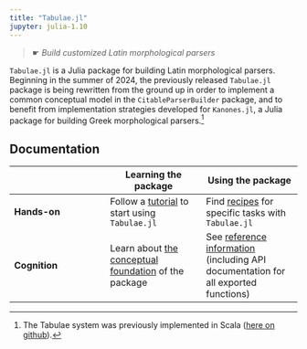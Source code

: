 ```yaml
---
title: "Tabulae.jl"
jupyter: julia-1.10
---
```


> ☛ *Build customized Latin morphological parsers*

              
`Tabulae.jl` is a Julia package for building Latin morphological parsers. Beginning in the summer of 2024, the previously released `Tabulae.jl` package is being rewritten from the ground up in order to implement a common conceptual model in the `CitableParserBuilder` package, and to benefit from implementation strategies developed for `Kanones.jl`, a Julia package for building Greek morphological parsers.[^scala] 

[^scala]: The Tabulae system was previously implemented in Scala ([here on github](https://github.com/neelsmith/tabulae)).


## Documentation

| | Learning the package | Using the package |
| --- | --- | --- |
| **Hands-on** |  Follow a [tutorial](./tutorials/) to start using  `Tabulae.jl`  | Find [recipes](./guides/) for specific tasks with `Tabulae.jl` |
| **Cognition** | Learn about [the conceptual foundation](./concepts/) of the package  | See [reference information](./reference/) (including API documentation for all exported functions) |



